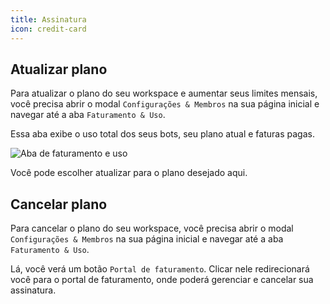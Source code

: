 ```yaml
---
title: Assinatura
icon: credit-card
---
```


## Atualizar plano

Para atualizar o plano do seu workspace e aumentar seus limites mensais, você precisa abrir o modal `Configurações & Membros` na sua página inicial e navegar até a aba `Faturamento & Uso`.

Essa aba exibe o uso total dos seus bots, seu plano atual e faturas pagas.

<Frame>
  <img src="/images/workspace/billing.jpeg" alt="Aba de faturamento e uso" />
</Frame>

Você pode escolher atualizar para o plano desejado aqui.

## Cancelar plano

Para cancelar o plano do seu workspace, você precisa abrir o modal `Configurações & Membros` na sua página inicial e navegar até a aba `Faturamento & Uso`.

Lá, você verá um botão `Portal de faturamento`. Clicar nele redirecionará você para o portal de faturamento, onde poderá gerenciar e cancelar sua assinatura.
